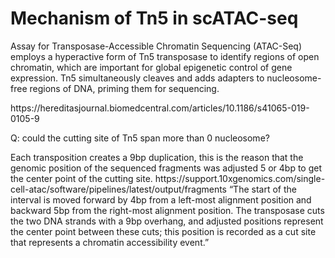 # Mechanism of Tn5 in scATAC-seq
Assay for Transposase-Accessible Chromatin Sequencing (ATAC-Seq) employs a hyperactive form of Tn5 transposase to identify regions of open chromatin, which are important for global epigenetic control of gene expression. Tn5 simultaneously cleaves and adds adapters to nucleosome-free regions of DNA, priming them for sequencing.

 
https://hereditasjournal.biomedcentral.com/articles/10.1186/s41065-019-0105-9

Q: could the cutting site of Tn5 span more than 0 nucleosome?
 
 
Each transposition creates a 9bp duplication, this is the reason that the genomic position of the sequenced fragments was adjusted 5 or 4bp to get the center point of the cutting site.
https://support.10xgenomics.com/single-cell-atac/software/pipelines/latest/output/fragments
“The start of the interval is moved forward by 4bp from a left-most alignment position and backward 5bp from the right-most alignment position. The transposase cuts the two DNA strands with a 9bp overhang, and adjusted positions represent the center point between these cuts; this position is recorded as a cut site that represents a chromatin accessibility event.”
